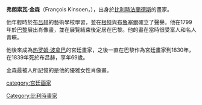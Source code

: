 {{unreferenced|time=2015-08-12T16:30:41+00:00}}
'''弗朗索瓦·金森'''（François Kinsoen，{{bd|1770年|1月29日|1839年|10月18日|}}），出身於[[比利時|比利時]][[法蘭德斯|法蘭德斯]]的畫家。

他年輕時於[[布吕赫|布吕赫]]的藝術學校學習，並在[[根特|根特]]與[[布魯塞爾|布魯塞爾]]確立了聲譽。他在1799年於[[巴黎|巴黎]]展出肖像畫，並在展覽結束後定居在巴黎。他的畫在當時很受富人和名人青睞。

他後來成為[[热罗姆·波拿巴|热罗姆·波拿巴]]的宮廷畫家，之後一直在巴黎作為宮廷畫家到1830年，在1839年死於布吕赫，享年69歲。

金森最被人所記憶的是他的優雅女性肖像畫。

[[category:宫廷画家|category:宫廷画家]]
[[Category:比利時畫家|Category:比利時畫家]]